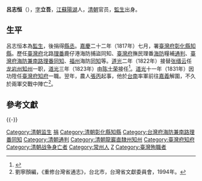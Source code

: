 {{about|清朝官员|其他同名人物|呂志恆}}
'''呂志恒'''（{{bd|18世纪|？|1832年||catIdx=L呂}}），[[表字|字]]'''立吾'''，[[江蘇|江蘇]][[阳湖县|陽湖]]人，[[清朝|清朝]]官员，[[監生|監生]]出身。

==生平==
呂志恒本為[[監生|監生]]，後捐得[[縣丞|縣丞]]。[[嘉慶|嘉慶]]二十二年（1817年）七月，署[[臺灣府|臺灣府]][[彰化縣|彰化縣]][[知縣|知縣]]。歷任[[臺灣府|臺灣府]]北路[[理番|理番]]鹿仔港海防捕盜同知、[[臺灣府|臺灣府]]撫民理番[[海防|海防]]糧補[[通判|通判]]、[[臺灣府海防兼南路理番同知|臺灣府海防兼南路理番同知]]、[[福州|福州]]海防[[同知|同知]]等。[[道光|道光]]二年（1822年）接替[[张缙云|张缙云]]任[[龙岩州|龙岩州]][[知州|知州]]一职，[[道光|道光]]三年（1823年）由[[陈士荣|陈士荣]]接任<ref>{{cite book|author=编纂委员会 |title=《福建省情资料库》 |year=2001年 |publisher=福建省地方志编纂委员会 |location=福建 |isbn=}}</ref>。[[道光|道光]]十一年（1831年）因功陞任[[臺灣府知府|臺灣府知府]]一職。翌年，農人[[張丙|張丙]]起事，他於[[臺南市|台南]]率軍前往[[嘉義市|嘉義]]解圍，不久於兩軍交戰中陣亡<ref>劉寧顏編，《重修台灣省通志》，台北市，台灣省文獻委員會，1994年。</ref>。

==參考文獻==
{{reflist}}
{{-}}
{{start box}}
{{s-off}}
{{Succession box|[[吳性誠|吳性誠]]|[[吳性誠|吳性誠]]|[[臺灣府|臺灣府]][[彰化縣|彰化縣]][[知縣|知縣]]|<small>嘉慶二十二年（1817年）七月署</small>}}
{{succession box|[[张缙云|张缙云]]|[[陈士荣|陈士荣]]|[[龙岩州|龙岩州]][[知州|知州]]|[[道光|道光]]二年－三年<br />（1822－1823年）}}
{{Succession box|[[鄧傳安|鄧傳安]]|[[王衍慶|王衍慶]]|[[臺灣府知府|臺灣府知府]]|<small>道光十一年（1831年）正月任</small>}}
{{end box}}

{{毗陵呂氏}}
[[Category:清朝监生|Category:清朝监生]]
[[Category:清朝縣丞|捐]]
[[Category:清朝彰化縣知縣|Category:清朝彰化縣知縣]]
[[Category:台灣府海防兼南路理番同知|Category:台灣府海防兼南路理番同知]]
[[Category:清朝通判|Category:清朝通判]]
[[Category:清朝龍巖直隸州知州|Category:清朝龍巖直隸州知州]]
[[Category:臺灣府知府|Category:臺灣府知府]]
[[Category:清朝战争身亡者|Category:清朝战争身亡者]]
[[Category:常州人|Category:常州人]]
[[Category:毗陵呂氏|Z]]
[[Category:臺灣殉職者|Category:臺灣殉職者]]